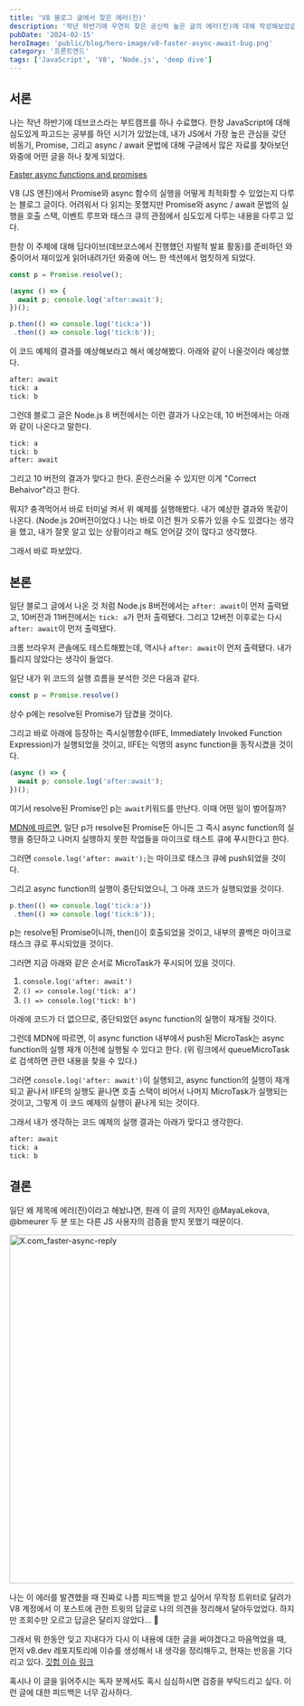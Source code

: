 ```yaml
---
title: 'V8 블로그 글에서 찾은 에러(진)'
description: '작년 하반기에 우연히 찾은 공신력 높은 글의 에러(진)에 대해 작성해보았습니다.'
pubDate: '2024-02-15'
heroImage: 'public/blog/hero-image/v8-faster-async-await-bug.png'
category: '프론트엔드'
tags: ['JavaScript', 'V8', 'Node.js', 'deep dive']
---
```


## 서론

나는 작년 하반기에 데브코스라는 부트캠프를 하나 수료했다. 한창 JavaScript에 대해 심도있게 파고드는 공부를 하던 시기가 있었는데, 내가 JS에서 가장 높은 관심을 갖던 비동기, Promise, 그리고 async / await 문법에 대해 구글에서 많은 자료를 찾아보던 와중에 어떤 글을 하나 찾게 되었다.

[Faster async functions and promises](https://v8.dev/blog/fast-async)

V8 (JS 엔진)에서 Promise와 async 함수의 실행을 어떻게 최적화할 수 있었는지 다루는 블로그 글이다. 어려워서 다 읽지는 못했지만 Promise와 async / await 문법의 실행을 호출 스택, 이벤트 루프와 태스크 큐의 관점에서 심도있게 다루는 내용을 다루고 있다.

한창 이 주제에 대해 딥다이브(데브코스에서 진행했던 자발적 발표 활동)를 준비하던 와중이어서 재미있게 읽어내려가던 와중에 어느 한 섹션에서 멈칫하게 되었다.

```js
const p = Promise.resolve();

(async () => {
  await p; console.log('after:await');
})();

p.then(() => console.log('tick:a'))
 .then(() => console.log('tick:b'));
```

이 코드 예제의 결과를 예상해보라고 해서 예상해봤다. 아래와 같이 나올것이라 예상했다.

```bash
after: await
tick: a
tick: b
```

그런데 블로그 글은 Node.js 8 버전에서는 이런 결과가 나오는데, 10 버전에서는 아래와 같이 나온다고 말한다.

```bash
tick: a
tick: b
after: await
```

그리고 10 버전의 결과가 맞다고 한다. 혼란스러울 수 있지만 이게 "Correct Behaivor"라고 한다.

뭐지? 충격먹어서 바로 터미널 켜서 위 예제를 실행해봤다. 내가 예상한 결과와 똑같이 나온다. (Node.js 20버전이었다.)
나는 바로 이건 뭔가 오류가 있을 수도 있겠다는 생각을 했고, 내가 잘못 알고 있는 상황이라고 해도 얻어갈 것이 많다고 생각했다.

그래서 바로 파보았다.

## 본론

일단 블로그 글에서 나온 것 처럼 Node.js 8버전에서는 `after: await`이 먼저 출력됐고, 10버전과 11버전에서는 `tick: a`가 먼저 출력됐다. 그리고 12버전 이후로는 다시 `after: await`이 먼저 출력됐다.

크롬 브라우저 콘솔에도 테스트해봤는데, 역시나 `after: await`이 먼저 출력됐다. 내가 틀리지 않았다는 생각이 들었다.

일단 내가 위 코드의 실행 흐름을 분석한 것은 다음과 같다.

```js
const p = Promise.resolve()
```

상수 p에는 resolve된 Promise가 담겼을 것이다.

그리고 바로 아래에 등장하는 즉시실행함수(IIFE, Immediately Invoked Function Expression)가 실행되었을 것이고, IIFE는 익명의 async function을 동작시켰을 것이다.

```js
(async () => {
  await p; console.log('after:await');
})();
```

여기서 resolve된 Promise인 p는 `await`키워드를 만난다. 이때 어떤 일이 벌어질까?

[MDN에 따르면](https://developer.mozilla.org/en-US/docs/Web/JavaScript/Reference/Operators/await#control_flow_effects_of_await), 일단 p가 resolve된 Promise든 아니든 그 즉시 async function의 실행을 중단하고 나머지 실행하지 못한 작업들을 마이크로 태스트 큐에 푸시한다고 한다.

그러면 `console.log('after: await');`는 마이크로 태스크 큐에 push되었을 것이다.

그리고 async function의 실행이 중단되었으니, 그 아래 코드가 실행되었을 것이다.

```js
p.then(() => console.log('tick:a'))
 .then(() => console.log('tick:b'));
```

p는 resolve된 Promise이니까, then()이 호출되었을 것이고, 내부의 콜백은 마이크로 태스크 큐로 푸시되었을 것이다.

그러면 지금 아래와 같은 순서로 MicroTask가 푸시되어 있을 것이다.

1. `console.log('after: await')`
2. `() => console.log('tick: a')`
3. `() => console.log('tick: b')`

아래에 코드가 더 없으므로, 중단되었던 async function의 실행이 재개될 것이다.

그런데 MDN에 따르면, 이 async function 내부에서 push된 MicroTask는 async function의 실행 재개 이전에 실행될 수 있다고 한다. (위 링크에서 queueMicroTask로 검색하면 관련 내용을 찾을 수 있다.)

그러면 `console.log('after: await')`이 실행되고, async function의 실행이 재개되고 끝나서 IIFE의 실행도 끝나면 호출 스택이 비어서 나머지 MicroTask가 실행되는 것이고, 그렇게 이 코드 예제의 실행이 끝나게 되는 것이다.

그래서 내가 생각하는 코드 예제의 실행 결과는 아래가 맞다고 생각한다.

```bash
after: await
tick: a
tick: b
```

## 결론

일단 왜 제목에 에러(진)이라고 해놨냐면, 원래 이 글의 저자인 @MayaLekova, @bmeurer 두 분 또는 다른 JS 사용자의 검증을 받지 못했기 때문이다.

<img
	width='616'
	alt='X.com_faster-async-reply'
	src='https://github.com/sscoderati/sscoderati.github.io/assets/69716992/3d43783f-4f77-404d-b12f-e6738603b785'
	style='margin: 0 auto'
/>

나는 이 에러를 발견했을 때 진짜로 나름 피드백을 받고 싶어서 무작정 트위터로 달려가 V8 계정에서 이 포스트에 관한 트윗의 답글로 나의 의견을 정리해서 달아두었었다. 하지만 조회수만 오르고 답글은 달리지 않았다... 🥹

그래서 뭐 한동안 잊고 지내다가 다시 이 내용에 대한 글을 써야겠다고 마음먹었을 때, 먼저 v8.dev 레포지토리에 이슈를 생성해서 내 생각을 정리해두고, 현재는 반응을 기다리고 있다. [깃헙 이슈 링크](https://github.com/v8/v8.dev/issues/735)

혹시나 이 글을 읽어주시는 독자 분께서도 혹시 심심하시면 검증을 부탁드리고 싶다. 이런 글에 대한 피드백은 너무 감사하다.
